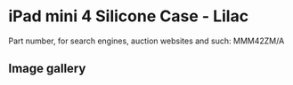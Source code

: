 
# iPad mini 4 Silicone Case - Lilac

Part number, for search engines, auction websites and such: MMM42ZM/A

## Image gallery

<div style={{ width: "768px" }}>
  <GalleryComponent
    images={[
      {
        original: "/everysource/MMM42.webp",
        thumbnail: "/everypreview/MMM42.webp",
      },
      {
        original: "/everysource/MMM42_AV1_GOLD.webp",
        thumbnail: "/everypreview/MMM42_AV1_GOLD.webp",
      },
      {
        original: "/everysource/MMM42_AV1_SILVER.webp",
        thumbnail: "/everypreview/MMM42_AV1_SILVER.webp",
      },
      {
        original: "/everysource/MMM42_AV1_SPACE_GRAY.webp",
        thumbnail: "/everypreview/MMM42_AV1_SPACE_GRAY.webp",
      },
      {
        original: "/everysource/MMM42_AV2.webp",
        thumbnail: "/everypreview/MMM42_AV2.webp",
      },
      {
        original: "/everysource/MMM42_AV3.webp",
        thumbnail: "/everypreview/MMM42_AV3.webp",
      },
      {
        original: "/everysource/MMM42_AV4.webp",
        thumbnail: "/everypreview/MMM42_AV4.webp",
      }
    ]}
  />
</div>